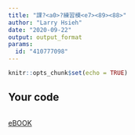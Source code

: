 ---
title: "課?<a0>?練習模<e7><89><88>"
author: "Larry Hsieh"
date: "2020-09-22"
output: output_format
params:
  id: "410777098"
---

```{r setup, include=FALSE}
knitr::opts_chunk$set(echo = TRUE)
```

## Your code

```{r}

```
[eBOOK](https://tpemartin.github.io/NTPU-R-for-Data-Science/randrstudio.html#what-is-r-what-is-rstudio)
